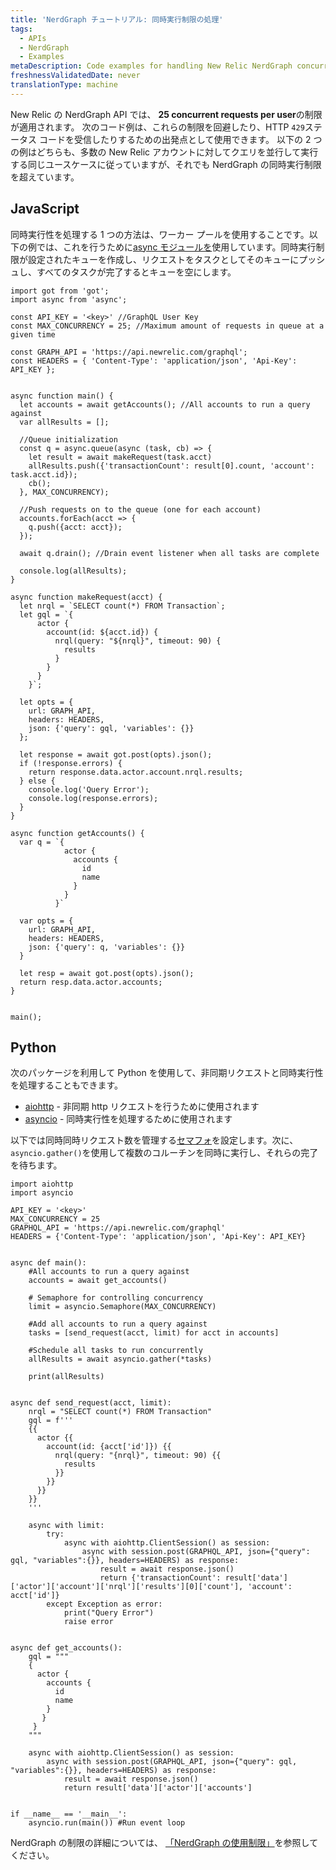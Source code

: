 ```yaml
---
title: 'NerdGraph チュートリアル: 同時実行制限の処理'
tags:
  - APIs
  - NerdGraph
  - Examples
metaDescription: Code examples for handling New Relic NerdGraph concurrency limits.
freshnessValidatedDate: never
translationType: machine
---
```


New Relic の NerdGraph API では、 <DNT>**25 concurrent requests per user**</DNT>の制限が適用されます。 次のコード例は、これらの制限を回避したり、HTTP `429`ステータス コードを受信したりするための出発点として使用できます。 以下の 2 つの例はどちらも、多数の New Relic アカウントに対してクエリを並行して実行する同じユースケースに従っていますが、それでも NerdGraph の同時実行制限を超えています。

## JavaScript

同時実行性を処理する 1 つの方法は、ワーカー プールを使用することです。以下の例では、これを行うために[async モジュールを](https://caolan.github.io/async/v3/docs.html#queue)使用しています。同時実行制限が設定されたキューを作成し、リクエストをタスクとしてそのキューにプッシュし、すべてのタスクが完了するとキューを空にします。

```node
import got from 'got';
import async from 'async';

const API_KEY = '<key>' //GraphQL User Key
const MAX_CONCURRENCY = 25; //Maximum amount of requests in queue at a given time

const GRAPH_API = 'https://api.newrelic.com/graphql';
const HEADERS = { 'Content-Type': 'application/json', 'Api-Key': API_KEY };


async function main() {
  let accounts = await getAccounts(); //All accounts to run a query against
  var allResults = [];

  //Queue initialization
  const q = async.queue(async (task, cb) => {
    let result = await makeRequest(task.acct)
    allResults.push({'transactionCount': result[0].count, 'account': task.acct.id});
    cb();
  }, MAX_CONCURRENCY);

  //Push requests on to the queue (one for each account)
  accounts.forEach(acct => {
    q.push({acct: acct});
  });

  await q.drain(); //Drain event listener when all tasks are complete

  console.log(allResults);
}

async function makeRequest(acct) {
  let nrql = `SELECT count(*) FROM Transaction`;
  let gql = `{
      actor {
        account(id: ${acct.id}) {
          nrql(query: "${nrql}", timeout: 90) {
            results
          }
        }
      }
    }`;

  let opts = {
    url: GRAPH_API,
    headers: HEADERS,
    json: {'query': gql, 'variables': {}}
  };

  let response = await got.post(opts).json();
  if (!response.errors) {
    return response.data.actor.account.nrql.results;
  } else {
    console.log('Query Error');
    console.log(response.errors);
  }
}

async function getAccounts() {
  var q = `{
            actor {
              accounts {
                id
                name
              }
            }
          }`

  var opts = {
    url: GRAPH_API,
    headers: HEADERS,
    json: {'query': q, 'variables': {}}
  }

  let resp = await got.post(opts).json();
  return resp.data.actor.accounts;
}


main();

```

## Python

次のパッケージを利用して Python を使用して、非同期リクエストと同時実行性を処理することもできます。

* [aiohttp](https://docs.aiohttp.org/en/stable/) - 非同期 http リクエストを行うために使用されます
* [asyncio](https://docs.python.org/3/library/asyncio.html) - 同時実行性を処理するために使用されます

以下では同時同時リクエスト数を管理する[セマフォ](https://docs.python.org/3/library/asyncio-sync.html?highlight=semaphore#asyncio.Semaphore)を設定します。次に、 `asyncio.gather()`を使用して複数のコルーチンを同時に実行し、それらの完了を待ちます。

```
import aiohttp
import asyncio

API_KEY = '<key>'
MAX_CONCURRENCY = 25
GRAPHQL_API = 'https://api.newrelic.com/graphql'
HEADERS = {'Content-Type': 'application/json', 'Api-Key': API_KEY}


async def main():
    #All accounts to run a query against
    accounts = await get_accounts()

    # Semaphore for controlling concurrency
    limit = asyncio.Semaphore(MAX_CONCURRENCY)

    #Add all accounts to run a query against
    tasks = [send_request(acct, limit) for acct in accounts]

    #Schedule all tasks to run concurrently
    allResults = await asyncio.gather(*tasks)

    print(allResults)


async def send_request(acct, limit):
    nrql = "SELECT count(*) FROM Transaction"
    gql = f'''
    {{
      actor {{
        account(id: {acct['id']}) {{
          nrql(query: "{nrql}", timeout: 90) {{
            results
          }}
        }}
      }}
    }}
    '''

    async with limit:
        try:
            async with aiohttp.ClientSession() as session:
                async with session.post(GRAPHQL_API, json={"query": gql, "variables":{}}, headers=HEADERS) as response:
                    result = await response.json()
                    return {'transactionCount': result['data']['actor']['account']['nrql']['results'][0]['count'], 'account': acct['id']}
        except Exception as error:
            print("Query Error")
            raise error


async def get_accounts():
    gql = """
    {
      actor {
        accounts {
          id
          name
        }
       }
     }
    """

    async with aiohttp.ClientSession() as session:
        async with session.post(GRAPHQL_API, json={"query": gql, "variables":{}}, headers=HEADERS) as response:
            result = await response.json()
            return result['data']['actor']['accounts']


if __name__ == '__main__':
    asyncio.run(main()) #Run event loop

```

NerdGraph の制限の詳細については、 [「NerdGraph の使用制限」](/docs/apis/nerdgraph/nerdgraph-usage-limits)を参照してください。
